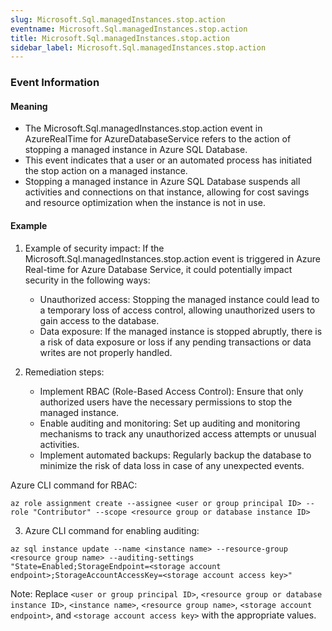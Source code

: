 ```yaml
--- 
slug: Microsoft.Sql.managedInstances.stop.action
eventname: Microsoft.Sql.managedInstances.stop.action
title: Microsoft.Sql.managedInstances.stop.action
sidebar_label: Microsoft.Sql.managedInstances.stop.action
---
```

                       
### Event Information

#### Meaning

- The Microsoft.Sql.managedInstances.stop.action event in AzureRealTime for AzureDatabaseService refers to the action of stopping a managed instance in Azure SQL Database.
- This event indicates that a user or an automated process has initiated the stop action on a managed instance.
- Stopping a managed instance in Azure SQL Database suspends all activities and connections on that instance, allowing for cost savings and resource optimization when the instance is not in use.

#### Example

1. Example of security impact: If the Microsoft.Sql.managedInstances.stop.action event is triggered in Azure Real-time for Azure Database Service, it could potentially impact security in the following ways:
   - Unauthorized access: Stopping the managed instance could lead to a temporary loss of access control, allowing unauthorized users to gain access to the database.
   - Data exposure: If the managed instance is stopped abruptly, there is a risk of data exposure or loss if any pending transactions or data writes are not properly handled.

2. Remediation steps:
   - Implement RBAC (Role-Based Access Control): Ensure that only authorized users have the necessary permissions to stop the managed instance.
   - Enable auditing and monitoring: Set up auditing and monitoring mechanisms to track any unauthorized access attempts or unusual activities.
   - Implement automated backups: Regularly backup the database to minimize the risk of data loss in case of any unexpected events.

Azure CLI command for RBAC:
```
az role assignment create --assignee <user or group principal ID> --role "Contributor" --scope <resource group or database instance ID>
```

3. Azure CLI command for enabling auditing:
```
az sql instance update --name <instance name> --resource-group <resource group name> --auditing-settings "State=Enabled;StorageEndpoint=<storage account endpoint>;StorageAccountAccessKey=<storage account access key>"
```

Note: Replace `<user or group principal ID>`, `<resource group or database instance ID>`, `<instance name>`, `<resource group name>`, `<storage account endpoint>`, and `<storage account access key>` with the appropriate values.


 